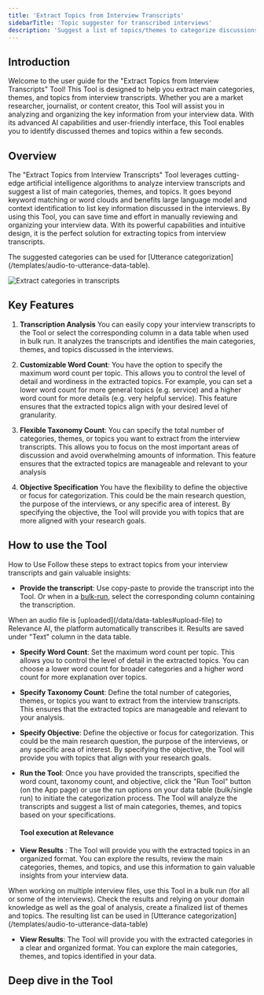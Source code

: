 ```yaml
---
title: 'Extract Topics from Interview Transcripts'
sidebarTitle: 'Topic suggester for transcribed interviews'
description: 'Suggest a list of topics/themes to categorize discussions in an interview'
---
```

## Introduction
Welcome to the user guide for the "Extract Topics from Interview Transcripts" Tool! This Tool is designed to help you extract 
main categories, themes, and topics from interview transcripts. 
Whether you are a market researcher, journalist, or content creator, this Tool will assist you in analyzing and organizing the 
key information from your interview data. 
With its advanced AI capabilities and user-friendly interface, this Tool enables you to identify discussed themes and topics
within a few seconds.


## Overview
The "Extract Topics from Interview Transcripts" Tool leverages cutting-edge artificial intelligence algorithms to analyze interview 
transcripts and suggest a list of main categories, themes, and topics. It goes beyond keyword matching or word clouds and benefits 
large language model and context identification to list key information discussed in the interviews. 
By using this Tool, you can save time and effort in manually reviewing and organizing your interview data. With its powerful capabilities 
and intuitive design, it is the perfect solution for extracting topics from interview transcripts.

<Tip>
The suggested categories can be used for [Utterance categorization](/templates/audio-to-utterance-data-table).
</Tip>

![Extract categories in transcripts](/images/templates/extract-topics-from-interviews/extract-topics-from-interviews.png)

## Key Features
1. **Transcription Analysis**
You can easily copy your interview transcripts to the Tool or select the corresponding column in a data table when used in bulk run. 
It analyzes the transcripts and identifies the main categories, themes, and topics discussed in the interviews.

2. **Customizable Word Count**:
You have the option to specify the maximum word count per topic. This allows you to control the level of detail and wordiness in the 
extracted topics. For example, you can set a lower word count for more general topics (e.g. service) and a higher word count for more 
details (e.g. very helpful service). 
This feature ensures that the extracted topics align with your desired level of granularity.

3. **Flexible Taxonomy Count**:
You can specify the total number of categories, themes, or topics you want to extract from the interview transcripts. This allows you to 
focus on the most important areas of discussion and avoid overwhelming amounts of information. This feature ensures that the extracted topics 
are manageable and relevant to your analysis

4. **Objective Specification**
You have the flexibility to define the objective or focus for categorization. This could be the main research question, the purpose of the 
interviews, or any specific area of interest. By specifying the objective, the Tool will provide you with topics that are more aligned with 
your research goals.

## How to use the Tool
<Snippet file="how-to-use-a-tool.mdx" />

How to Use
Follow these steps to extract topics from your interview transcripts and gain valuable insights:

* **Provide the transcript**: Use copy-paste to provide the transcript into the Tool. Or when in a [bulk-run](/templates/bulk-run), select 
the corresponding column containing the transcription.

<Tip>
When an audio file is [uploaded](/data/data-tables#upload-file) to Relevance AI, the platform automatically transcribes it. Results are 
saved under "Text" column in the data table.
</Tip>

* **Specify Word Count**: Set the maximum word count per topic. This allows you to control the level of detail in the extracted topics. 
You can choose a lower word count for broader categories and a higher word count for more explanation over topics.

* **Specify Taxonomy Count**: Define the total number of categories, themes, or topics you want to extract from the interview transcripts. 
This ensures that the extracted topics are manageable and relevant to your analysis.

* **Specify Objective**: Define the objective or focus for categorization. This could be the main research question, the purpose of the 
interviews, or any specific area of interest. By specifying the objective, the Tool will provide you with topics that align with your 
research goals.

* **Run the Tool**: Once you have provided the transcripts, specified the word count, taxonomy count, and objective, click the "Run Tool" 
button (on the App page) or use the run options on your data table (bulk/single run) to initiate the categorization process. 
The Tool will analyze the transcripts and suggest a list of main categories, themes, and topics based on your specifications.

    #### Tool execution at Relevance
    <Snippet file="tool-execution.mdx" />

* **View Results** : The Tool will provide you with the extracted topics in an organized format. You can explore the results, review the 
main categories, themes, and topics, and use this information to gain valuable insights from your interview data. 

<Tip>
When working on multiple interview files, use this Tool in a bulk run (for all or some of the interviews).
Check the results and relying on your domain knowledge as well as the goal of analysis, create a finalized list of themes and topics.
The resulting list can be used in [Utterance categorization](/templates/audio-to-utterance-data-table)
</Tip>
        
* **View Results**: The Tool will provide you with the extracted categories in a clear and organized format. You can explore the main categories, 
themes, and topics identified in your data. 


## Deep dive in the Tool

<Snippet file="components/tools/tool-components.mdx" />